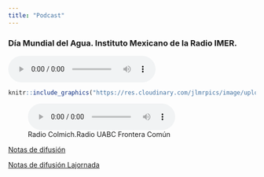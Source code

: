 ```yaml
---
title: "Podcast"
---
```


### Día Mundial del Agua. Instituto Mexicano de la Radio IMER.

![](IMER.mp3)


```r

knitr::include_graphics("https://res.cloudinary.com/jlmrpics/image/upload/v1558633624/saludenlafrontera_lmnand.png")
```

![Radio Colmich.Radio UABC Frontera Común](fronteracomun23may2019.mp3)


[Notas de difusión](https://www.colef.mx/estemes/las-causas-detras-de-las-causas-de-la-diabetes/)



[Notas de difusión Lajornada](https://www.jornada.com.mx/2019/06/16/sociedad/030n1soc#)

